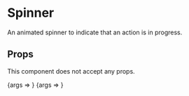 
<Meta title="Spinner" component={Spinner} />

# Spinner

An animated spinner to indicate that an action is in progress.

## Props

This component does not accept any props.

<Canvas>
	<Story
		args={{}}
		name="Default"
	>
		{args => <Spinner {...args} />}
	</Story>
</Canvas>


<Canvas>
	<Story
		args={{
			timeout: 5000,
		}}
		name="5s timeout"
	>
		{args => <Spinner {...args} />}
	</Story>
</Canvas>
